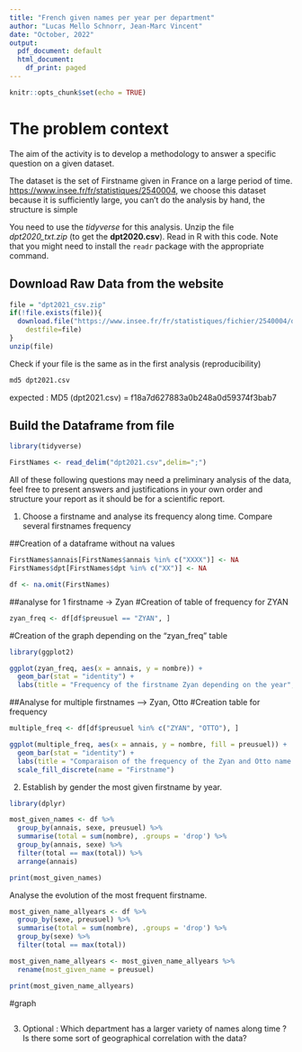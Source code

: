 ```yaml
---
title: "French given names per year per department"
author: "Lucas Mello Schnorr, Jean-Marc Vincent"
date: "October, 2022"
output:
  pdf_document: default
  html_document:
    df_print: paged
---
```


```r
knitr::opts_chunk$set(echo = TRUE)
```
# The problem context
The aim of the activity is to develop a methodology to answer a specific question on a given dataset. 

The dataset is the set of Firstname given in France on a large period of time. 
[https://www.insee.fr/fr/statistiques/2540004](https://www.insee.fr/fr/statistiques/fichier/2540004/dpt2021_csv.zip), we choose this dataset because it is sufficiently large, you can't do the analysis by hand, the structure is simple


You need to use the _tidyverse_ for this analysis. Unzip the file _dpt2020_txt.zip_ (to get the **dpt2020.csv**). Read in R with this code. Note that you might need to install the `readr` package with the appropriate command.

## Download Raw Data from the website
```r
file = "dpt2021_csv.zip"
if(!file.exists(file)){
  download.file("https://www.insee.fr/fr/statistiques/fichier/2540004/dpt2021_csv.zip",
	destfile=file)
}
unzip(file)
```
Check if your file is the same as in the first analysis (reproducibility)
```bash
md5 dpt2021.csv
```
expected :
MD5 (dpt2021.csv) = f18a7d627883a0b248a0d59374f3bab7


## Build the Dataframe from file

```r
library(tidyverse)

FirstNames <- read_delim("dpt2021.csv",delim=";")
```

All of these following questions may need a preliminary analysis of the data, feel free to present answers and justifications in your own order and structure your report as it should be for a scientific report.

1. Choose a firstname and analyse its frequency along time. Compare several firstnames frequency

##Creation of a dataframe without na values
```r
FirstNames$annais[FirstNames$annais %in% c("XXXX")] <- NA
FirstNames$dpt[FirstNames$dpt %in% c("XX")] <- NA

df <- na.omit(FirstNames)

```

##analyse for 1 firstname -> Zyan
#Creation of table of frequency for ZYAN
```r
zyan_freq <- df[df$preusuel == "ZYAN", ]
```

#Creation of the graph depending on the "zyan_freq" table
```r
library(ggplot2)

ggplot(zyan_freq, aes(x = annais, y = nombre)) +
  geom_bar(stat = "identity") +
  labs(title = "Frequency of the firstname Zyan depending on the year", x = "Year", y = "Frequency")
```
##Analyse for multiple firstnames --> Zyan, Otto
#Creation table for frequency
```r

multiple_freq <- df[df$preusuel %in% c("ZYAN", "OTTO"), ]

```

```r
ggplot(multiple_freq, aes(x = annais, y = nombre, fill = preusuel)) +
  geom_bar(stat = "identity") +
  labs(title = "Comparaison of the frequency of the Zyan and Otto name depending on the year", x = "Year", y = "Frequency") +
  scale_fill_discrete(name = "Firstname")
```


2. Establish by gender the most given firstname by year. 

```r
library(dplyr)

most_given_names <- df %>%
  group_by(annais, sexe, preusuel) %>%
  summarise(total = sum(nombre), .groups = 'drop') %>%
  group_by(annais, sexe) %>%
  filter(total == max(total)) %>%
  arrange(annais)

print(most_given_names)
```
Analyse the evolution of the most frequent firstname.
```r
most_given_name_allyears <- df %>%
  group_by(sexe, preusuel) %>%
  summarise(total = sum(nombre), .groups = 'drop') %>%
  group_by(sexe) %>%
  filter(total == max(total))

most_given_name_allyears <- most_given_name_allyears %>%
  rename(most_given_name = preusuel)

print(most_given_name_allyears)
```
#graph
```r

```



3. Optional : Which department has a larger variety of names along time ? Is there some sort of geographical correlation with the data?
